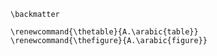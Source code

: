 ```block
\backmatter

\renewcommand{\thetable}{A.\arabic{table}}  
\renewcommand{\thefigure}{A.\arabic{figure}}
```

